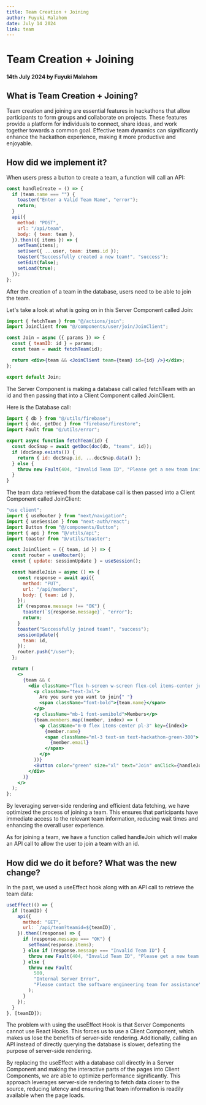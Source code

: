```yaml
---
title: Team Creation + Joining
author: Fuyuki Malahom
date: July 14 2024
link: team
---
```


# Team Creation + Joining

#### 14th July 2024 by Fuyuki Malahom

## What is Team Creation + Joining?

Team creation and joining are essential features in hackathons that allow participants to form groups and collaborate on projects. These features provide a platform for individuals to connect, share ideas, and work together towards a common goal. Effective team dynamics can significantly enhance the hackathon experience, making it more productive and enjoyable.

## How did we implement it?

When users press a button to create a team, a function will call an API:

```jsx
const handleCreate = () => {
  if (team.name === "") {
    toaster("Enter a Valid Team Name", "error");
    return;
  }
  api({
    method: "POST",
    url: "/api/team",
    body: { team: team },
  }).then(({ items }) => {
    setTeam(items);
    setUser({ ...user, team: items.id });
    toaster("Successfully created a new team!", "success");
    setEdit(false);
    setLoad(true);
  });
};
```

After the creation of a team in the database, users need to be able to join the team.

Let's take a look at what is going on in this Server Component called Join:

```jsx title="src\components\user\join\Join.jsx"
import { fetchTeam } from "@/actions/join";
import JoinClient from "@/components/user/join/JoinClient";

const Join = async ({ params }) => {
  const { teamID: id } = params;
  const team = await fetchTeam(id);

  return <div>{team && <JoinClient team={team} id={id} />}</div>;
};

export default Join;
```

The Server Component is making a database call called fetchTeam with an id and then passing that into a Client Component called JoinClient.

Here is the Database call:

```jsx
import { db } from "@/utils/firebase";
import { doc, getDoc } from "firebase/firestore";
import Fault from "@/utils/error";

export async function fetchTeam(id) {
  const docSnap = await getDoc(doc(db, "teams", id));
  if (docSnap.exists()) {
    return { id: docSnap.id, ...docSnap.data() };
  } else {
    throw new Fault(404, "Invalid Team ID", "Please get a new team invite");
  }
}
```

The team data retrieved from the database call is then passed into a Client Component called JoinClient:

```jsx
"use client";
import { useRouter } from "next/navigation";
import { useSession } from "next-auth/react";
import Button from "@/components/Button";
import { api } from "@/utils/api";
import toaster from "@/utils/toaster";

const JoinClient = ({ team, id }) => {
  const router = useRouter();
  const { update: sessionUpdate } = useSession();

  const handleJoin = async () => {
    const response = await api({
      method: "PUT",
      url: "/api/members",
      body: { team: id },
    });
    if (response.message !== "OK") {
      toaster(`${response.message}`, "error");
      return;
    }
    toaster("Successfully joined team!", "success");
    sessionUpdate({
      team: id,
    });
    router.push("/user");
  };

  return (
    <>
      {team && (
        <div className="flex h-screen w-screen flex-col items-center justify-center ">
          <p className="text-3xl">
            Are you sure you want to join{" "}
            <span className="font-bold">{team.name}</span>
          </p>
          <p className="mb-1 font-semibold">Members</p>
          {team.members.map((member, index) => (
            <p className="m-0 flex items-center pl-3" key={index}>
              {member.name}
              <span className="ml-3 text-sm text-hackathon-green-300">
                {member.email}
              </span>
            </p>
          ))}
          <Button color="green" size="xl" text="Join" onClick={handleJoin} />
        </div>
      )}
    </>
  );
};
```

By leveraging server-side rendering and efficient data fetching, we have optimized the process of joining a team. This ensures that participants have immediate access to the relevant team information, reducing wait times and enhancing the overall user experience.

As for joining a team, we have a function called handleJoin which will make an API call to allow the user to join a team with an id.

## How did we do it before? What was the new change?

In the past, we used a useEffect hook along with an API call to retrieve the team data:

```jsx
useEffect(() => {
  if (teamID) {
    api({
      method: "GET",
      url: `/api/team?teamid=${teamID}`,
    }).then((response) => {
      if (response.message === "OK") {
        setTeam(response.items);
      } else if (response.message === "Invalid Team ID") {
        throw new Fault(404, "Invalid Team ID", "Please get a new team invite");
      } else {
        throw new Fault(
          500,
          "Internal Server Error",
          "Please contact the software engineering team for assistance",
        );
      }
    });
  }
}, [teamID]);
```

The problem with using the useEffect Hook is that Server Components cannot use React Hooks. This forces us to use a Client Component, which makes us lose the benefits of server-side rendering. Additionally, calling an API instead of directly querying the database is slower, defeating the purpose of server-side rendering.

By replacing the useEffect with a database call directly in a Server Component and making the interactive parts of the pages into Client Components, we are able to optimize performance significantly. This approach leverages server-side rendering to fetch data closer to the source, reducing latency and ensuring that team information is readily available when the page loads.
